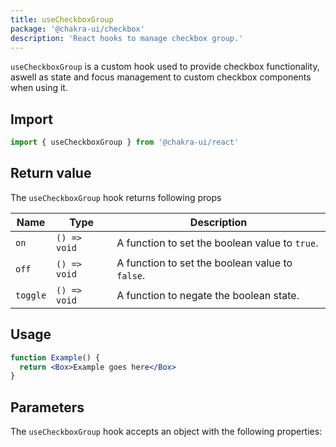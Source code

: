 ```yaml
---
title: useCheckboxGroup
package: '@chakra-ui/checkbox'
description: 'React hooks to manage checkbox group.'
---
```


`useCheckboxGroup` is a custom hook used to provide checkbox functionality,
aswell as state and focus management to custom checkbox components when using
it.

## Import

```js
import { useCheckboxGroup } from '@chakra-ui/react'
```

## Return value

The `useCheckboxGroup` hook returns following props

| Name     | Type         | Description                                     |
| -------- | ------------ | ----------------------------------------------- |
| `on`     | `() => void` | A function to set the boolean value to `true`.  |
| `off`    | `() => void` | A function to set the boolean value to `false`. |
| `toggle` | `() => void` | A function to negate the boolean state.         |

## Usage

```jsx
function Example() {
  return <Box>Example goes here</Box>
}
```

## Parameters

The `useCheckboxGroup` hook accepts an object with the following properties:

<PropsTable of='useCheckboxGroup' />
